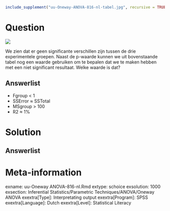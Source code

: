 ```{r, echo = FALSE, results = "hide"}
include_supplement("uu-Oneway-ANOVA-816-nl-tabel.jpg", recursive = TRUE)
```



Question
========
  


![](uu-Oneway-ANOVA-816-nl-tabel.jpg)

We zien dat er geen significante verschillen zijn tussen de drie experimentele groepen. 
Naast de p-waarde kunnen we uit bovenstaande tabel nog een waarde gebruiken  om te bepalen dat we te maken hebben met een niet significant resultaat. Welke waarde is dat?

  
Answerlist
----------
* Fgroup < 1 
* SSError ≈ SSTotal
* MSgroup > 100
* R2 ≈ 1%


Solution
========
  


Answerlist
----------



Meta-information
================
exname: uu-Oneway ANOVA-816-nl.Rmd
extype: schoice
exsolution: 1000
exsection: Inferential Statistics/Parametric Techniques/ANOVA/Oneway ANOVA
exextra[Type]: Interpretating output
exextra[Program]: SPSS
exextra[Language]: Dutch
exextra[Level]: Statistical Literacy
